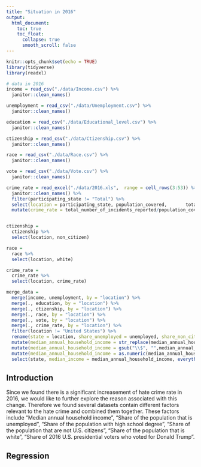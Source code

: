 ```yaml
---
title: "Situation in 2016"
output: 
  html_document:
    toc: true
    toc_float:
      collapse: true
      smooth_scroll: false
---
```


```r
knitr::opts_chunk$set(echo = TRUE)
library(tidyverse)
library(readxl)
```

```r
# data in 2016
income = read_csv("./data/Income.csv") %>% 
  janitor::clean_names()

unemployment = read_csv("./data/Unemployment.csv") %>% 
  janitor::clean_names()

education = read_csv("./data/Educational_level.csv") %>% 
  janitor::clean_names()

ctizenship = read_csv("./data/Ctizenship.csv") %>% 
  janitor::clean_names()

race = read_csv("./data/Race.csv") %>% 
  janitor::clean_names()

vote = read_csv("./data/Vote.csv") %>% 
  janitor::clean_names()

crime_rate = read_excel("./data/2016.xls",  range = cell_rows(3:53)) %>%
  janitor::clean_names() %>%
  filter(participating_state != "Total") %>%
  select(location = participating_state, population_covered,       total_number_of_incidents_reported) %>%
  mutate(crime_rate = total_number_of_incidents_reported/population_covered*100000) 


ctizenship =
  ctizenship %>% 
  select(location, non_citizen)

race = 
  race %>% 
  select(location, white)

crime_rate =
  crime_rate %>% 
  select(location, crime_rate)

merge_data = 
  merge(income, unemployment, by = "location") %>% 
  merge(., education, by = "location") %>% 
  merge(., ctizenship, by = "location") %>% 
  merge(., race, by = "location") %>% 
  merge(., vote, by = "location") %>%
  merge(., crime_rate, by = "location") %>% 
  filter(location != "United States") %>% 
  rename(state = location, share_unemployed = unemployed, share_non_citizen = non_citizen, share_white = white) %>% 
  mutate(median_annual_household_income = str_replace(median_annual_household_income, ",", "")) %>%
  mutate(median_annual_household_income = gsub("\\$", "",median_annual_household_income )) %>%
  mutate(median_annual_household_income = as.numeric(median_annual_household_income)) %>%
  select(state, median_income = median_annual_household_income, everything())
```

## Introduction

Since we found there is a significant increasement of hate crime rate in 2016, we would like to further explore the reason associated with this change. Therefore we found several datasets contain different factors relevant to the hate crime and combined them together. These factors include "Median annual household income", "Share of the population that is unemployed", "Share of the population with high school degree", "Share of the population that are not U.S. citizens", "Share of the population that is white", "Share of 2016 U.S. presidential voters who voted for Donald Trump".

## Regression